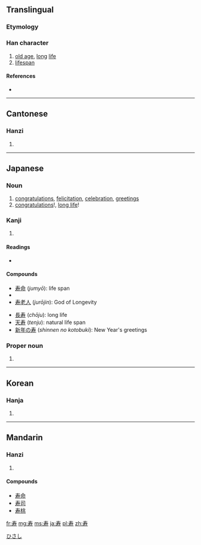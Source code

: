 {{also|壽}}
==Translingual==
{{zh-forms|寿|[[壽]]}}
===Etymology===
{{Han simp|壽}}

===Han character===
{{Han char|rn=41|rad=寸|as=04|sn=7|four=|canj=手大木戈 (QKDI)}}

# [[old age]], [[long]] [[life]]
# [[lifespan]]

====References====
* {{Han ref|kx=0294.021|dkj=07419|dj=0581.130|hdz=10504.040|uh=5BFF|ud=23551}}

----

==Cantonese==

===Hanzi===
{{yue-hanzi|jyut=|y=sau4|tra=壽}}

# {{defn|lang=yue|sort=寸04}}

----

==Japanese==

===Noun===
{{ja-noun|k|hira=ことぶき|rom=kotobuki}}

# [[congratulations]], [[felicitation]], [[celebration]], [[greetings]]
# [[congratulations]]!, [[long live|long life]]!

===Kanji===
{{ja-kanji|grade=c|rs=寸04}}

# {{defn|lang=ja|sort=寸04}}

====Readings====
* {{ja-readings|on=じゅ (''ju''), す (''su''), しゅう (''shū'')|kun=[[ことぶき]] (''kotobuki''), [[ことぶく]] ([[寿く]], ''kotobuku''), [[ことほぐ]] ([[寿ぐ]], ''kotohogu'')|nanori=[[かず]] (''kazu''), [[じ]] (''ji''), [[じゅう]] (''jū'') [[すっ]] (''sut''), [[すみ]] (''sumi''), [[とし]] (''toshi''), [[としかつ]] (''toshikatsu''), [[なが]] (''naga''), [[のぶ]] (''nobu''), [[のり]] (''nori''), [[ひさ]] (''hisa''), [[ひさし]] (''hisashi''), [[やす]] (''yasu''), [[やすし]] (''yasushi'')}}

====Compounds====
{{top2}}
* [[寿命]] (''jumyō''): life span
* {{term|寿司||{{l|en|sushi}}|tr=[[すし]], {{l|ja|sushi|sc=Latn}}|lang=ja}}
* [[寿老人]] (''jurōjin''): God of Longevity
{{mid2}}
* [[長寿]] (''chōju''): long life
* [[天寿]] (''tenju''): natural life span
* [[新年の寿]] (''shinnen no kotobuki''): New Year's greetings
{{bottom}}

===Proper noun===
{{ja-pos|k|proper|hira=ひさし|rom=Hisashi}}

# {{given name|male|lang=ja}}

[[Category:Japanese male given names|ひさし]]

----

==Korean==

===Hanja===
{{ko-hanja|hangeul=[[수]]|rv=su|mr=su}}

# {{defn|lang=ko|sort=寸04}}

----

==Mandarin==

===Hanzi===
{{cmn-hanzi|tra=壽|pin=[[shòu]] ([[shou4]])|wg=shou<sup>4</sup>}}

# {{defn|lang=cmn|sort=寸04}}

====Compounds====
* [[寿命]]
* [[寿司]]
* [[寿桃]]

[[fr:寿]]
[[mg:寿]]
[[ms:寿]]
[[ja:寿]]
[[pl:寿]]
[[zh:寿]]